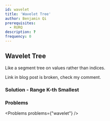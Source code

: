 ```yaml
---
id: wavelet
title: 'Wavelet Tree'
author: Benjamin Qi
prerequisites:
  - RURQ
description: ?
frequency: 0
---
```






## Wavelet Tree

<FocusProblem problem={problems.waveletSam[0]} />

Like a segment tree on values rather than indices.

<Resources>
	<Resource
		source="CF"
		title="Intro to New DS: Wavelet Trees"
		url="52854"
		starred
	>
		Link in blog post is broken, check my comment.
	</Resource>
</Resources>

### Solution - Range K-th Smallest

<IncompleteSection />

### Problems

<Problems problems={"wavelet"} />
